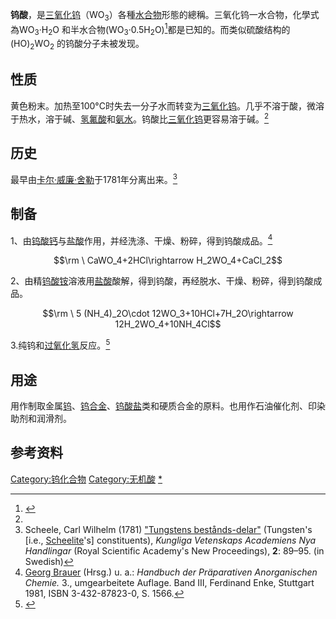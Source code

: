 {{chemref|time=2013-02-01T06:40:20+00:00 }}
{{chembox
| Name = 钨酸（一水）
| ImageFile = Wolframsaeure.svg
| ImageName = 正钨酸（一水）
| ImageFile2 = Tungstic acid.jpg
| OtherNames = 钨酸<br />正钨酸<br />一水合氧化钨
| Section1 = {{Chembox Identifiers
|   CASNo = 7783-03-1
|   CASNo_Ref = {{cascite}}
|   RTECS = 
  }}
| Section2 = {{Chembox Properties
|   Formula = H<sub>2</sub>WO<sub>4</sub>
|   MolarMass = 249.85
|   Appearance = 黄色粉末<ref name=roempp>{{RömppOnline|Name=Wolframsäure |Datum=7. Januar 2018 |ID=RD-23-01044 }}</ref><ref name="GESTIS" />
|   Density = 5.5 g/cm<sup>3</sup><ref name="GESTIS">{{GESTIS|Name=Wolframsäure|ZVG=122698|CAS=7783-03-1|Datum=19. Dezember 2019}}</ref>
|   Solubility = 不溶
|   SolOther = 不溶于酸<ref name=roempp/>，溶于碱液<ref name=roempp/>、[[氢氟酸|氢氟酸]]及[[氨水|氨水]]
|   MeltingPt = 100 °C
|   Melting_notes = 分解<ref name="GESTIS" />
|   BoilingPt = 
|   pKa1 = 3.5<ref name="Holleman-Wiberg">{{Holleman-Wiberg|Auflage=101.|Startseite=?}}</ref>
|   pKa2 = 4.6<ref name="Holleman-Wiberg" />
  }}
| Section3 = {{Chembox Structure
|   Coordination =
|   CrystalStruct = 
  }}
| Section7 = {{Chembox Hazards
|   ExternalMSDS = 
|   EUIndex =
|   EUClass = 
|   RPhrases = 
|   SPhrases = 
|   MainHazards = 
|   NFPA-H = 2
|   NFPA-F = 0
|   NFPA-R = 0
|   NFPA-O = 
|   FlashPt =
  }}
| Section8 = {{Chembox Related
|   OtherAnions = 
|   OtherCations = [[铬酸|铬酸]]<br />[[钼酸|钼酸]]
|   OtherFunctn = 
|    Function = 
|   OtherCpds = 
  }}
}}

'''钨酸'''，是[[三氧化钨|三氧化钨]]（WO<sub>3</sub>）各種[[水合物|水合物]]形態的總稱。三氧化钨一水合物，化學式為WO<sub>3</sub>·H<sub>2</sub>O 和半水合物(WO<sub>3</sub>·0.5H<sub>2</sub>O)<ref>{{cite journal|doi=10.1016/0025-5408(89)90214-6|title=Direct synthesis and single crystal structure determination of cubic pyrochlore-type tungsten trioxide hemihydrate, WO3 · 0.5H2O|journal=Materials Research Bulletin|volume=24|issue=3|pages=289–292|year=1989|last1=Günter|first1=John R.|last2=Amberg|first2=Marcel|last3=Schmalle|first3=Helmut}}</ref>都是已知的。而类似硫酸结构的 (HO)<sub>2</sub>WO<sub>2</sub> 的钨酸分子未被发现。

==性质==
黄色粉末。加热至100°C时失去一分子水而转变为[[三氧化钨|三氧化钨]]。几乎不溶于酸，微溶于热水，溶于碱、[[氢氟酸|氢氟酸]]和[[氨水|氨水]]。钨酸比[[三氧化钨|三氧化钨]]更容易溶于碱。<ref name=roempp/>

==历史==
最早由[[卡尔·威廉·舍勒|卡尔·威廉·舍勒]]于1781年分离出来。<ref>Scheele, Carl Wilhelm (1781) [https://babel.hathitrust.org/cgi/pt?id=nyp.33433012786798;view=1up;seq=99 "Tungstens bestånds-delar"] {{Wayback|url=https://babel.hathitrust.org/cgi/pt?id=nyp.33433012786798;view=1up;seq=99 |date=20210427232327 }} (Tungsten's [i.e., [[Scheelite|Scheelite]]'s] constituents), ''Kungliga Vetenskaps Academiens Nya Handlingar'' (Royal Scientific Academy's New Proceedings), '''2''': 89–95. (in Swedish)</ref>

==制备==
1、由[[钨酸钙|钨酸钙]]与[[盐酸|盐酸]]作用，并经洗涤、干燥、粉碎，得到钨酸成品。<ref name="brauer">[[Georg_Brauer|Georg Brauer]] (Hrsg.) u. a.: ''Handbuch der Präparativen Anorganischen Chemie.'' 3., umgearbeitete Auflage. Band III, Ferdinand Enke, Stuttgart 1981, ISBN 3-432-87823-0, S. 1566.</ref>
:<math>\rm \ CaWO_4+2HCl\rightarrow H_2WO_4+CaCl_2</math>

2、由精[[钨酸铵|钨酸铵]]溶液用[[盐酸|盐酸]]酸解，得到钨酸，再经脱水、干燥、粉碎，得到钨酸成品。
:<math>\rm \ 5 (NH_4)_2O\cdot 12WO_3+10HCl+7H_2O\rightarrow 12H_2WO_4+10NH_4Cl</math>

3.纯钨和[[过氧化氢|过氧化氢]]反应。<ref name="Murau">{{cite news|last=Murau|first=P. C.|title=Dissolution of Tungsten by Hydrogen Peroxide|year=1961|publisher=Analytical Chemistry|doi=10.1021/ac60176a021|pages=1125–1126}}</ref>


==用途==
用作制取金属[[钨|钨]]、[[钨合金|钨合金]]、[[钨酸盐|钨酸盐]]类和硬质合金的原料。也用作石油催化剂、印染助剂和润滑剂。

== 参考资料 ==
{{reflist}}

{{氢化合物}}
{{钨化合物}}

{{Authority control}}
[[Category:钨化合物|Category:钨化合物]]
[[Category:无机酸|Category:无机酸]]
[[Category:钨酸盐|*]]